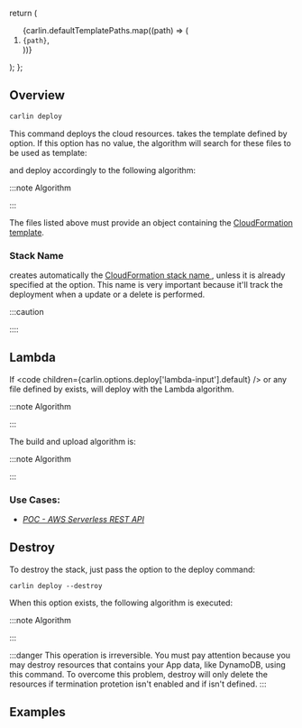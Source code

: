 

  return (
    <ol>
      {carlin.defaultTemplatePaths.map((path) => (
        <li key={path}>
          <code>{path}</code>,
        </li>
      ))}
    </ol>
  );
};

## Overview

```bash
carlin deploy
```

This command deploys the cloud resources. <Carlin /> takes the template defined by <OptionAliasesInline options={carlin.options.deploy} option="template-path" to="/docs/api-reference/deploy#template-path" /> option. If this option has no value, the algorithm will search for these files to be used as template:

<DefaultTemplatePaths />

and deploy accordingly to the following algorithm:

:::note Algorithm

<Algorithm algorithm={carlin.comments.deploy} />

:::

The files listed above must provide an object containing the [CloudFormation template](https://docs.aws.amazon.com/AWSCloudFormation/latest/UserGuide/template-guide.html).

<InnerHTML html={carlin.comments.readObjectFile} />

### Stack Name

<Carlin /> creates automatically the <a href="https://docs.aws.amazon.com/AWSCloudFormation/latest/UserGuide/cfn-using-console-create-stack-parameters.html">
  CloudFormation stack name
</a>, unless it is already specified at the <OptionAliasesInline
  options={carlin.options.deploy}
  option="stack-name"
  to="/docs/api-reference/deploy#stack-name"
/> option. This name is very important because it'll track the deployment when a
update or a delete is performed.

:::caution

<InnerHTML html={carlin.comments.stackNameWarning} />
::::

<InnerHTML html={carlin.comments.stackName} />

## Lambda

If <code children={carlin.options.deploy['lambda-input'].default} /> or any file defined by <OptionAliasesInline options={carlin.options.deploy} option="lambda-input" to="/docs/api-reference/deploy#lambda-input" /> exists, <Carlin /> will deploy with the Lambda algorithm.

:::note Algorithm

<Algorithm algorithm={carlin.comments.deployCloudFormationDeployLambdaCode} />
:::

The build and upload algorithm is:

:::note Algorithm

<Algorithm algorithm={carlin.comments.deployLambdaCode} />
:::

### Use Cases:

- _[POC - AWS Serverless REST API](https://github.com/ttoss/poc-aws-serverless-rest-api/tree/112df23a823294a8b29d0c70f1d0127373759ef1)_

## Destroy

To destroy the stack, just pass the option <OptionAliasesInline options={carlin.options.deploy} option="destroy" to="/docs/api-reference/deploy#destroy" /> to the deploy command:

```
carlin deploy --destroy
```

When this option exists, the following algorithm is executed:

:::note Algorithm

<Algorithm algorithm={carlin.comments.destroy} />
:::

:::danger
This operation is irreversible. You must pay attention because you may destroy resources that contains your App data, like DynamoDB, using this command.
To overcome this problem, destroy will only delete the resources if termination protetion isn't enabled and if <OptionAliasesInline options={carlin.options.cli} option="environment" /> isn't defined.
:::

## Examples

<Examples examples={carlin.examples.deploy} />
